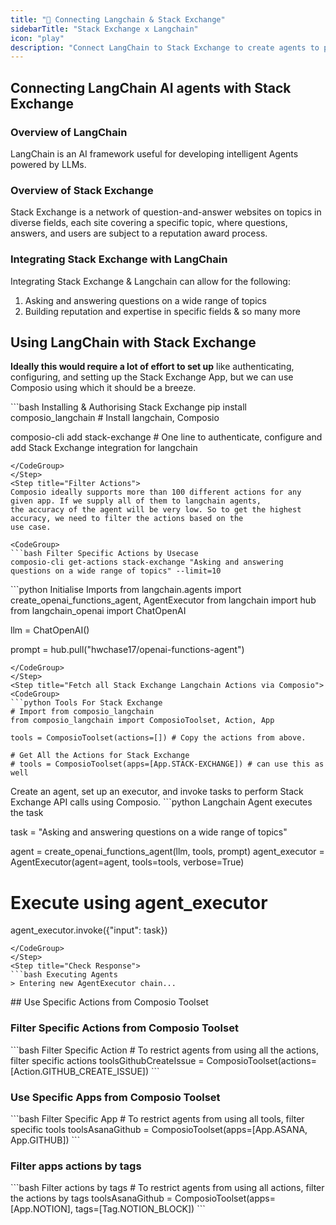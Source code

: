 ```yaml
---
title: "🚀 Connecting Langchain & Stack Exchange"
sidebarTitle: "Stack Exchange x Langchain"
icon: "play"
description: "Connect LangChain to Stack Exchange to create agents to perform tasks using natural language"
---
```


## Connecting LangChain AI agents with Stack Exchange

### Overview of LangChain

LangChain is an AI framework useful for developing intelligent Agents powered by LLMs.

### Overview of Stack Exchange

Stack Exchange is a network of question-and-answer websites on topics in diverse fields, each site covering a specific topic, where questions, answers, and users are subject to a reputation award process.

### Integrating Stack Exchange with LangChain

Integrating Stack Exchange & Langchain can allow for the following:

1. Asking and answering questions on a wide range of topics
2. Building reputation and expertise in specific fields
& so many more

## Using LangChain with Stack Exchange

<Steps>
<Step title="Setting Up the Environment">

**Ideally this would require a lot of effort to set up** like authenticating, configuring, and setting up the Stack Exchange App, but we can use Composio using which it should be a breeze.

<CodeGroup>
```bash Installing & Authorising Stack Exchange
pip install composio_langchain # Install langchain, Composio 

composio-cli add stack-exchange # One line to authenticate, configure and add Stack Exchange integration for langchain
```
</CodeGroup>
</Step>
<Step title="Filter Actions">
Composio ideally supports more than 100 different actions for any given app. If we supply all of them to langchain agents, 
the accuracy of the agent will be very low. So to get the highest accuracy, we need to filter the actions based on the 
use case.

<CodeGroup>
```bash Filter Specific Actions by Usecase
composio-cli get-actions stack-exchange "Asking and answering questions on a wide range of topics" --limit=10
```
</CodeGroup>

</Step>
<Step title="Import Base Packages">

<CodeGroup>
```python Initialise Imports
from langchain.agents import create_openai_functions_agent, AgentExecutor
from langchain import hub
from langchain_openai import ChatOpenAI


llm = ChatOpenAI()

prompt = hub.pull("hwchase17/openai-functions-agent")
```
</CodeGroup>
</Step>
<Step title="Fetch all Stack Exchange Langchain Actions via Composio">
<CodeGroup>
```python Tools For Stack Exchange
# Import from composio_langchain
from composio_langchain import ComposioToolset, Action, App

tools = ComposioToolset(actions=[]) # Copy the actions from above. 

# Get All the Actions for Stack Exchange
# tools = ComposioToolset(apps=[App.STACK-EXCHANGE]) # can use this as well
```
</CodeGroup>
</Step>
<Step title="Execute the Agent">
Create an agent, set up an executor, and invoke tasks to perform Stack Exchange API calls using Composio. 
<CodeGroup>
```python Langchain Agent executes the task

task = "Asking and answering questions on a wide range of topics"

agent = create_openai_functions_agent(llm, tools, prompt)
agent_executor = AgentExecutor(agent=agent, tools=tools, verbose=True)

# Execute using agent_executor
agent_executor.invoke({"input": task})
```
</CodeGroup>
</Step>
<Step title="Check Response">
```bash Executing Agents
> Entering new AgentExecutor chain...
```
</Step>
</Steps>
## Use Specific Actions from Composio Toolset

### Filter Specific Actions from Composio Toolset

<CodeGroup>
```bash Filter Specific Action
# To restrict agents from using all the actions, filter specific actions
toolsGithubCreateIssue = ComposioToolset(actions=[Action.GITHUB_CREATE_ISSUE])
```
</CodeGroup>

### Use Specific Apps from Composio Toolset
<CodeGroup>
```bash Filter Specific App
# To restrict agents from using all tools, filter specific tools
toolsAsanaGithub = ComposioToolset(apps=[App.ASANA, App.GITHUB])
```
</CodeGroup>

### Filter apps actions by tags 
<CodeGroup>
```bash Filter actions by tags
# To restrict agents from using all actions, filter the actions by tags
toolsAsanaGithub = ComposioToolset(apps=[App.NOTION], tags=[Tag.NOTION_BLOCK])
```
</CodeGroup>

